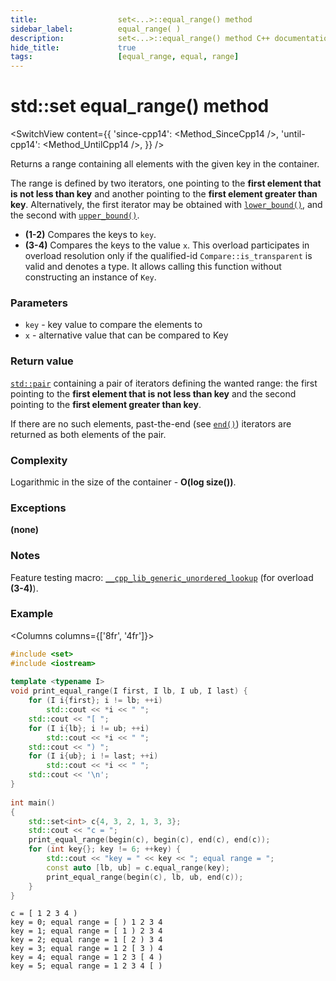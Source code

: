 ```yaml
---
title:					set<...>::equal_range() method
sidebar_label:			equal_range( )
description:			set<...>::equal_range() method C++ documentation
hide_title:				true
tags:					[equal_range, equal, range]
---
```



<!----------------- Codes ---------------------->

<!-- equal_range() -->

# std::set equal_range() method
 
<SwitchView content={{
    'since-cpp14': <Method_SinceCpp14 />,
    'until-cpp14': <Method_UntilCpp14 />,
    }} />

Returns a range containing all elements with the given key in the container. 

The range is defined by two iterators, one pointing to the **first element that is not less than key** and another pointing to the **first element greater than key**.
Alternatively, the first iterator may be obtained with [`lower_bound()`](/docs/std/containers/sets/set/lower_bound), and the second with [`upper_bound()`](/docs/std/containers/sets/set/upper_bound).

 - **(1-2)** Compares the keys to `key`.
 - **(3-4)** Compares the keys to the value `x`.
    This overload participates in overload resolution only if the qualified-id `Compare::is_transparent` is valid and denotes a type.
    It allows calling this function without constructing an instance of `Key`.

### Parameters

 - `key` - key value to compare the elements to
 - `x` - alternative value that can be compared to Key

### Return value

[`std::pair`](#) containing a pair of iterators defining the wanted range: the first pointing to the **first element that is not less than key**
and the second pointing to the **first element greater than key**.

If there are no such elements, past-the-end (see [`end()`](/docs/std/containers/set/end)) iterators are returned as both elements of the pair.

### Complexity

Logarithmic in the size of the container - **O(log size())**.

### Exceptions

**(none)**

### Notes

Feature testing macro: [`__cpp_lib_generic_unordered_lookup`](#) (for overload **(3-4)**).

### Example

<Columns columns={['8fr', '4fr']}>
<div>

```cpp title='Main.cpp' showLineNumbers
#include <set>
#include <iostream>
 
template <typename I>
void print_equal_range(I first, I lb, I ub, I last) {
    for (I i{first}; i != lb; ++i)
        std::cout << *i << " ";
    std::cout << "[ ";
    for (I i{lb}; i != ub; ++i)
        std::cout << *i << " ";
    std::cout << ") ";
    for (I i{ub}; i != last; ++i)
        std::cout << *i << " ";
    std::cout << '\n';
}
 
int main()
{
    std::set<int> c{4, 3, 2, 1, 3, 3};
    std::cout << "c = ";
    print_equal_range(begin(c), begin(c), end(c), end(c));
    for (int key{}; key != 6; ++key) {
        std::cout << "key = " << key << "; equal range = ";
        const auto [lb, ub] = c.equal_range(key);
        print_equal_range(begin(c), lb, ub, end(c));
    }
}
```

</div>
<div>

```plaintext title="Output"
c = [ 1 2 3 4 )
key = 0; equal range = [ ) 1 2 3 4
key = 1; equal range = [ 1 ) 2 3 4
key = 2; equal range = 1 [ 2 ) 3 4
key = 3; equal range = 1 2 [ 3 ) 4
key = 4; equal range = 1 2 3 [ 4 )
key = 5; equal range = 1 2 3 4 [ )
```

</div>
</Columns>
